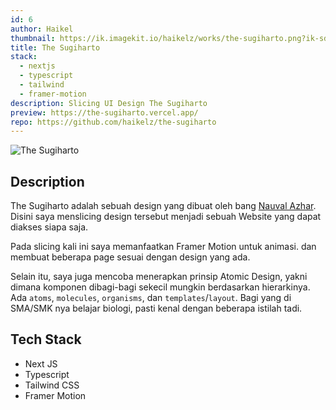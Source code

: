```yaml
---
id: 6
author: Haikel
thumbnail: https://ik.imagekit.io/haikelz/works/the-sugiharto.png?ik-sdk-version=javascript-1.4.3&updatedAt=1673863931565
title: The Sugiharto
stack:
  - nextjs
  - typescript
  - tailwind
  - framer-motion
description: Slicing UI Design The Sugiharto
preview: https://the-sugiharto.vercel.app/
repo: https://github.com/haikelz/the-sugiharto
---
```


<img
  src="https://ik.imagekit.io/haikelz/works/the-sugiharto.png?ik-sdk-version=javascript-1.4.3&updatedAt=1673863931565"
  alt="The Sugiharto"
  fetchPriority="high"
/>

## Description

The Sugiharto adalah sebuah design yang dibuat oleh bang [Nauval Azhar](https://www.youtube.com/@mhdnauvalazhar). Disini saya menslicing design tersebut menjadi sebuah Website yang dapat diakses siapa saja.

Pada slicing kali ini saya memanfaatkan Framer Motion untuk animasi. dan membuat beberapa page sesuai dengan design yang ada.

Selain itu, saya juga mencoba menerapkan prinsip Atomic Design, yakni dimana komponen dibagi-bagi sekecil mungkin berdasarkan hierarkinya. Ada `atoms`, `molecules`, `organisms`, dan `templates`/`layout`. Bagi yang di SMA/SMK nya belajar biologi, pasti kenal dengan beberapa istilah tadi.

## Tech Stack

- Next JS
- Typescript
- Tailwind CSS
- Framer Motion
